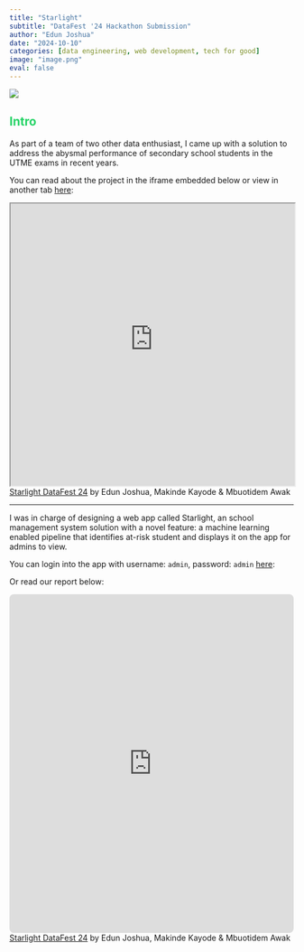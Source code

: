 ```yaml
---
title: "Starlight"
subtitle: "DataFest '24 Hackathon Submission"
author: "Edun Joshua"
date: "2024-10-10"
categories: [data engineering, web development, tech for good]
image: "image.png"
eval: false
---
```


::: {style="color: #25D366;"}
![](image.png){fig-alt="cover image" fig-align="center"}

## Intro {style="color: #25D366;"}
:::

As part of a team of two other data enthusiast, I came up with a solution to address the abysmal performance of secondary school students in the UTME exams in recent years.

You can read about the project in the iframe embedded below or view in another tab [here](https://starlight-academy-landing.onrender.com){target="_blank"}:

```{=html}
<iframe width="100%" height="500px" src="https://starlight-academy-landing.onrender.com"></iframe> <a href="https:&#x2F;&#x2F;www.canva.com&#x2F;design&#x2F;DAGTCJT5DYY&#x2F;_9vyyZLnaiFYO5Ub3V7yug&#x2F;view?utm_content=DAGTCJT5DYY&amp;utm_campaign=designshare&amp;utm_medium=embeds&amp;utm_source=link" target="_blank" rel="noopener">Starlight DataFest 24</a> by Edun Joshua, Makinde Kayode & Mbuotidem Awak
```

------------------------------------------------------------------------

I was in charge of designing a web app called Starlight, an school management system solution with a novel feature: a machine learning enabled pipeline that identifies at-risk student and displays it on the app for admins to view.

You can login into the app with username: `admin`, password: `admin` [here](https://app-starlight.onrender.com/ "Starlight"){target="_blank"}:

Or read our report below:

```{=html}
<iframe loading="lazy" style="position: relative; width: 100%; height: 600px; max-height: 80vh; border: none; border-radius: 8px; padding: 0; margin: 0; overflow: hidden;"
      src="https://www.canva.com/design/DAGTCJT5DYY/_9vyyZLnaiFYO5Ub3V7yug/view?embed" allowfullscreen="allowfullscreen" allow="fullscreen">
    </iframe>
    <a href="https:&#x2F;&#x2F;www.canva.com&#x2F;design&#x2F;DAGTCJT5DYY&#x2F;_9vyyZLnaiFYO5Ub3V7yug&#x2F;view?utm_content=DAGTCJT5DYY&amp;utm_campaign=designshare&amp;utm_medium=embeds&amp;utm_source=link" target="_blank" rel="noopener">Starlight DataFest 24</a> by Edun Joshua, Makinde Kayode & Mbuotidem Awak
```
